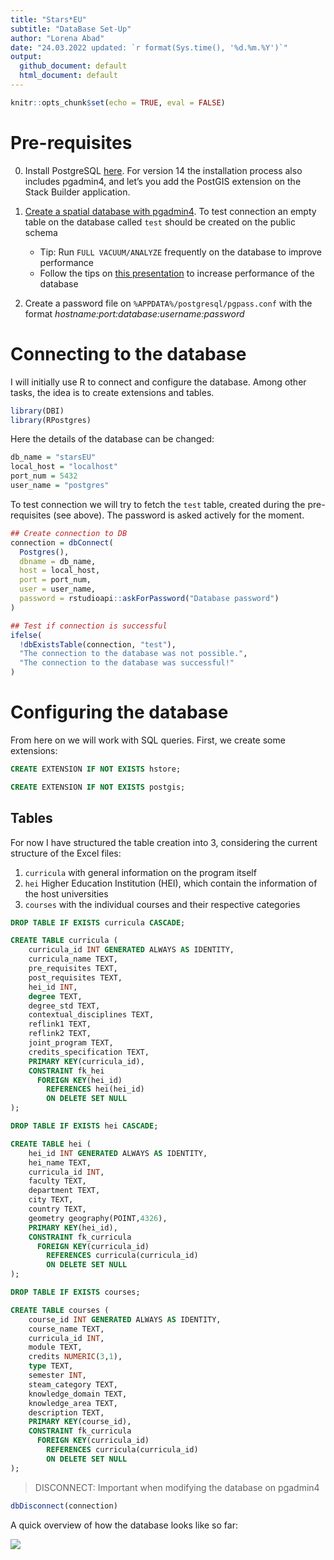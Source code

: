 ```yaml
---
title: "Stars*EU"
subtitle: "DataBase Set-Up"
author: "Lorena Abad"
date: "24.03.2022 updated: `r format(Sys.time(), '%d.%m.%Y')`"
output: 
  github_document: default
  html_document: default
---
```


```r
knitr::opts_chunk$set(echo = TRUE, eval = FALSE)
```

# Pre-requisites  

0. Install PostgreSQL [here](https://www.postgresql.org/download/). For version 14 the installation process also includes pgadmin4, and let's you add the PostGIS extension on the Stack Builder application. 

1. [Create a spatial database with pgadmin4](https://postgis.net/workshops/postgis-intro/creating_db.html). To test connection an empty table on the database called `test` should be created on the public schema
    + Tip: Run `FULL VACUUM/ANALYZE` frequently on the database to improve performance
    + Follow the tips on [this presentation](https://thebuild.com/presentations/not-your-job.pdf) to increase performance of the database

2. Create a password file on `%APPDATA%/postgresql/pgpass.conf` with the format *hostname:port:database:username:password*    

# Connecting to the database
I will initially use R to connect and configure the database. Among other tasks, the idea is to create extensions and tables. 

```r
library(DBI)
library(RPostgres)
```

Here the details of the database can be changed: 
```r
db_name = "starsEU"
local_host = "localhost"
port_num = 5432
user_name = "postgres"
```

To test connection we will try to fetch the `test` table, created during the pre-requisites (see above). 
The password is asked actively for the moment.
```r
## Create connection to DB
connection = dbConnect(
  Postgres(), 
  dbname = db_name,
  host = local_host, 
  port = port_num,
  user = user_name, 
  password = rstudioapi::askForPassword("Database password")
)

## Test if connection is successful
ifelse(
  !dbExistsTable(connection, "test"),
  "The connection to the database was not possible.",
  "The connection to the database was successful!"
)
```

# Configuring the database 
From here on we will work with SQL queries. 
First, we create some extensions:
```sql
CREATE EXTENSION IF NOT EXISTS hstore;
```
```sql
CREATE EXTENSION IF NOT EXISTS postgis;
```

## Tables

For now I have structured the table creation into 3, considering the current structure of the Excel files:

1. `curricula` with general information on the program itself
1. `hei` Higher Education Institution (HEI), which contain the information of the host universities
1. `courses` with the individual courses and their respective categories

```sql
DROP TABLE IF EXISTS curricula CASCADE;
```
```sql
CREATE TABLE curricula (
    curricula_id INT GENERATED ALWAYS AS IDENTITY,
    curricula_name TEXT,
    pre_requisites TEXT,
    post_requisites TEXT,
    hei_id INT,
    degree TEXT,
    degree_std TEXT,
    contextual_disciplines TEXT,
    reflink1 TEXT,
    reflink2 TEXT,
    joint_program TEXT,
    credits_specification TEXT,
    PRIMARY KEY(curricula_id),
    CONSTRAINT fk_hei
      FOREIGN KEY(hei_id)
        REFERENCES hei(hei_id)
        ON DELETE SET NULL
);
```

```sql
DROP TABLE IF EXISTS hei CASCADE;
```
```sql
CREATE TABLE hei (
    hei_id INT GENERATED ALWAYS AS IDENTITY,
    hei_name TEXT,
    curricula_id INT,
    faculty TEXT,
    department TEXT,
    city TEXT,
    country TEXT,
    geometry geography(POINT,4326),
    PRIMARY KEY(hei_id),
    CONSTRAINT fk_curricula
      FOREIGN KEY(curricula_id)
        REFERENCES curricula(curricula_id)
        ON DELETE SET NULL
);
```

```sql
DROP TABLE IF EXISTS courses;
```
```sql
CREATE TABLE courses (
    course_id INT GENERATED ALWAYS AS IDENTITY,
    course_name TEXT,
    curricula_id INT,
    module TEXT,
    credits NUMERIC(3,1),
    type TEXT,
    semester INT,
    steam_category TEXT,
    knowledge_domain TEXT,
    knowledge_area TEXT,
    description TEXT,
    PRIMARY KEY(course_id),
    CONSTRAINT fk_curricula
      FOREIGN KEY(curricula_id)
        REFERENCES curricula(curricula_id)
        ON DELETE SET NULL
);
```


> DISCONNECT: Important when modifying the database on pgadmin4

```r
dbDisconnect(connection)
```

A quick overview of how the database looks like so far:

![](../figs/schema.pgerd.png)